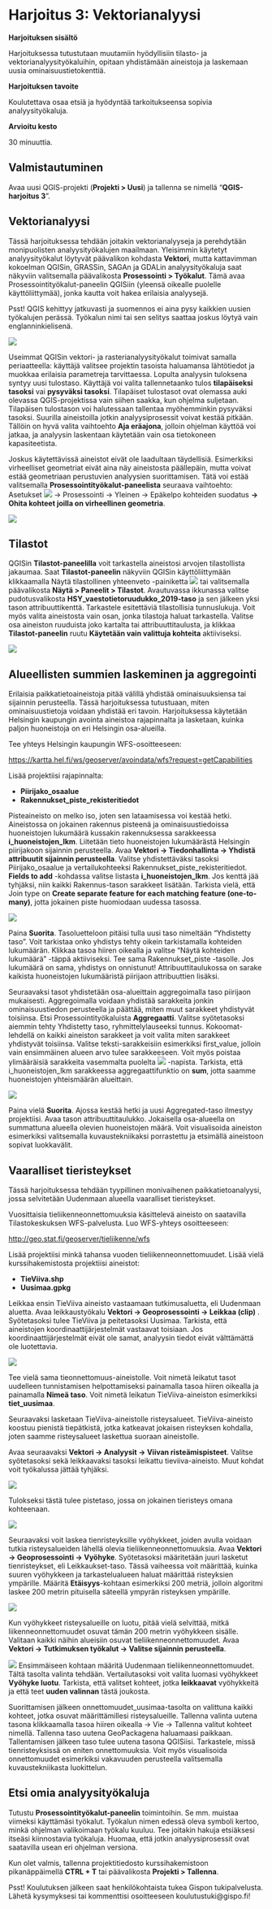 # Harjoitus 3: Vektorianalyysi

**Harjoituksen sisältö**

Harjoituksessa tutustutaan muutamiin hyödyllisiin tilasto- ja vektorianalyysityökaluihin, opitaan yhdistämään aineistoja ja laskemaan uusia ominaisuustietokenttiä.

**Harjoituksen tavoite**

Koulutettava osaa etsiä ja hyödyntää tarkoitukseensa sopivia analyysityökaluja.

**Arvioitu kesto**

30 minuuttia.

## Valmistautuminen

Avaa uusi QGIS-projekti (**Projekti \> Uusi**) ja tallenna se nimellä "**QGIS-harjoitus 3**".

## Vektorianalyysi

Tässä harjoituksessa tehdään joitakin vektorianalyyseja ja perehdytään monipuolisten analyysityökalujen maailmaan. Yleisimmin käytetyt analyysityökalut löytyvät päävalikon kohdasta **Vektori**, mutta kattavimman kokoelman QGISin, GRASSin, SAGAn ja GDALin analyysityökaluja saat näkyviin valitsemalla päävalikosta **Prosessointi \> Työkalut**. Tämä avaa Prosessointityökalut-paneelin QGISiin (yleensä oikealle puolelle käyttöliittymää), jonka kautta voit hakea erilaisia analyysejä.

::: hint-box
Psst! QGIS kehittyy jatkuvasti ja suomennos ei aina pysy kaikkien uusien työkalujen perässä. Työkalun nimi tai sen selitys saattaa joskus löytyä vain englanninkielisenä.
:::

![](img/harjoitus_3/image1.png)

Useimmat QGISin vektori- ja rasterianalyysityökalut toimivat samalla periaatteella: käyttäjä valitsee projektin tasoista haluamansa lähtötiedot ja muokkaa erilaisia parametreja tarvittaessa. Lopulta analyysin tuloksena syntyy uusi tulostaso. Käyttäjä voi valita tallennetaanko tulos **tilapäiseksi tasoksi** vai **pysyväksi tasoksi**. Tilapäiset tulostasot ovat olemassa auki olevassa QGIS-projektissa vain siihen saakka, kun ohjelma suljetaan. Tilapäisen tulostason voi halutessaan tallentaa myöhemminkin pysyväksi tasoksi. Suurilla aineistoilla jotkin analyysiprosessit voivat kestää pitkään. Tällöin on hyvä valita vaihtoehto **Aja eräajona**, jolloin ohjelman käyttöä voi jatkaa, ja analyysin laskentaan käytetään vain osa tietokoneen kapasiteetista.

Joskus käytettävissä aineistot eivät ole laadultaan täydellisiä. Esimerkiksi virheelliset geometriat eivät aina näy aineistosta päällepäin, mutta voivat estää geometriaan perustuvien analyysien suorittamisen. Tätä voi estää valitsemalla **Prosessointityökalut-paneelista** seuraava vaihtoehto: Asetukset ![](img/harjoitus_3/image2.png) -> Prosessointi -> Yleinen -> Epäkelpo kohteiden suodatus **-> Ohita kohteet joilla on virheellinen geometria**.

![](img/harjoitus_3/image3.png)

## Tilastot

QGISin **Tilastot-paneelilla** voit tarkastella aineistosi arvojen tilastollista jakaumaa. Saat **Tilastot-paneelin** näkyviin QGISin käyttöliittymään klikkaamalla Näytä tilastollinen yhteenveto -painiketta ![](img/harjoitus_3/image4.png) tai valitsemalla päävalikosta **Näytä \> Paneelit \> Tilastot**. Avautuvassa ikkunassa valitse pudotusvalikosta **HSY_vaestotietoruudukko_2019-taso** ja sen jälkeen yksi tason attribuuttikenttä. Tarkastele esitettäviä tilastollisia tunnuslukuja. Voit myös valita aineistosta vain osan, jonka tilastoja haluat tarkastella. Valitse osa aineiston ruuduista joko kartalta tai attribuuttitaulusta, ja klikkaa **Tilastot-paneelin** ruutu **Käytetään vain valittuja kohteita** aktiiviseksi.

![](img/harjoitus_3/image5.png)


## Alueellisten summien laskeminen ja aggregointi

Erilaisia paikkatietoaineistoja pitää välillä yhdistää ominaisuuksiensa tai sijainnin perusteella. Tässä harjoituksessa tutustuaan, miten ominaisuustietoja voidaan yhdistää eri tavoin. Harjoituksessa käytetään Helsingin kaupungin avointa aineistoa rajapinnalta ja lasketaan, kuinka paljon huoneistoja on eri Helsingin osa-alueilla.

Tee yhteys Helsingin kaupungin WFS-osoitteeseen: 

<https://kartta.hel.fi/ws/geoserver/avoindata/wfs?request=getCapabilities>

Lisää projektiisi rajapinnalta:

-   **Piirijako_osaalue**
-   **Rakennukset_piste_rekisteritiedot**

Pisteaineisto on melko iso, joten sen lataamisessa voi kestää hetki. Aineistossa on jokainen rakennus pisteenä ja ominaisuustiedoissa huoneistojen lukumäärä kussakin rakennuksessa sarakkeessa **i_huoneistojen_lkm**. Liitetään tieto huoneistojen lukumäärästä Helsingin piirijakoon sijainnin perusteella. Avaa **Vektori -> Tiedonhallinta -> Yhdistä attribuutit sijainnin perusteella**. Valitse yhdistettäväksi tasoksi Piirijako_osaalue ja vertailukohteeksi Rakennukset_piste_rekisteritiedot. **Fields to add** -kohdassa valitse listasta **i_huoneistojen_lkm**. Jos kenttä jää tyhjäksi, niin kaikki Rakennus-tason sarakkeet lisätään. Tarkista vielä, että Join type on **Create separate feature for each matching feature (one-to-many)**, jotta jokainen piste huomiodaan uudessa tasossa.

![](img/harjoitus_3/image31.png)

Paina **Suorita**. Tasoluetteloon pitäisi tulla uusi taso nimeltään “Yhdistetty taso”. Voit tarkistaa onko yhdistys tehty oikein tarkistamalla kohteiden lukumäärän. Klikkaa tasoa hiiren oikealla ja valitse “Näytä kohteiden lukumäärä” -täppä aktiiviseksi. Tee sama Rakennukset_piste -tasolle. Jos lukumäärä on sama, yhdistys on onnistunut! Attribuuttitaulukossa on sarake kaikista huoneistojen lukumääristä piirijaon attribuuttien lisäksi.

Seuraavaksi tasot yhdistetään osa-alueittain aggregoimalla taso piirijaon mukaisesti. Aggregoimalla voidaan yhdistää sarakkeita jonkin ominaisuustiedon perusteella ja päättää, miten muut sarakkeet yhdistyvät toisiinsa. Etsi Prosessointityökaluista **Aggregaatti**. Valitse syötetasoksi aiemmin tehty Yhdistetty taso, ryhmittelylauseeksi tunnus. 
Kokoomat-lehdellä on kaikki aineiston sarakkeet ja voit valita miten sarakkeet yhdistyvät toisiinsa. Valitse teksti-sarakkeisiin esimerkiksi first_value, jolloin vain ensimmäinen alueen arvo tulee sarakkeeseen. Voit myös poistaa ylimääräisiä sarakkeita vasemmalta puolelta ![](img/harjoitus_3/image33.png) -napista.
Tarkista, että i_huoneistojen_lkm sarakkeessa aggregaattifunktio on **sum**, jotta saamme huoneistojen yhteismäärän alueittain. 

![](img/harjoitus_3/image32.png)

Paina vielä **Suorita**. Ajossa kestää hetki ja uusi Aggregated-taso ilmestyy projektiisi. Avaa tason attribuuttitaulukko. Jokaisella osa-alueella on summattuna alueella olevien huoneistojen määrä. Voit visualisoida aineiston esimerkiksi valitsemalla kuvaustekniikaksi porrastettu ja etsimällä aineistoon sopivat luokkavälit.


## Vaaralliset tieristeykset

Tässä harjoituksessa tehdään tyypillinen monivaihenen paikkatietoanalyysi, jossa selvitetään Uudenmaan alueella vaaralliset tieristeykset. 

Vuosittaisia tieliikenneonnettomuuksia käsittelevä aineisto on saatavilla Tilastokeskuksen WFS-palvelusta. Luo WFS-yhteys osoitteeseen:

<http://geo.stat.fi/geoserver/tieliikenne/wfs>

Lisää projektiisi minkä tahansa vuoden tieliikenneonnettomuudet.
Lisää vielä kurssihakemistosta projektiisi aineistot:

-   **TieViiva.shp**
-   **Uusimaa.gpkg**

 
Leikkaa ensin TieViiva aineisto vastaamaan tutkimusaluetta, eli Uudenmaan aluetta. Avaa leikkaustyökalu **Vektori -> Geoprosessointi -> Leikkaa (clip)** . Syötetasoksi tulee TieViiva ja peitetasoksi Uusimaa. Tarkista, että aineistojen koordinaattijärjestelmät vastaavat toisiaan. Jos koordinaattijärjestelmät eivät ole samat, analyysin tiedot eivät välttämättä ole luotettavia.

![](img/harjoitus_3/image26.png)

Tee vielä sama tieonnettomuus-aineistolle. Voit nimetä leikatut tasot uudelleen tunnistamisen helpottamiseksi painamalla tasoa hiiren oikealla ja painamalla **Nimeä taso**. Voit nimetä leikatun TieViiva-aineiston esimerkiksi **tiet_uusimaa**.

Seuraavaksi lasketaan TieViiva-aineistolle risteysalueet. TieViiva-aineisto koostuu pienistä tiepätkistä, jotka katkeavat jokaisen risteyksen kohdalla, joten saamme risteysalueet laskettua suoraan aineistolle.

Avaa seuraavaksi **Vektori -> Analyysit -> Viivan risteämispisteet**. Valitse syötetasoksi sekä leikkaavaksi tasoksi leikattu tieviiva-aineisto. Muut kohdat voit työkalussa jättää tyhjäksi.

![](img/harjoitus_3/image27.png)

Tulokseksi tästä tulee pistetaso, jossa on jokainen tieristeys omana kohteenaan.

![](img/harjoitus_3/image28.png)

Seuraavaksi voit laskea tienristeyksille vyöhykkeet, joiden avulla voidaan tutkia risteysalueiden lähellä olevia tieliikenneonnettomuuksia. Avaa **Vektori -> Geoprosessointi -> Vyöhyke**. Syötetasoksi määritetään juuri lasketut tienristeykset, eli Leikkaukset-taso. Tässä vaiheessa voit määrittää, kuinka suuren vyöhykkeen ja tarkastelualueen haluat määrittää risteyksien ympärille. Määritä **Etäisyys**-kohtaan esimerkiksi 200 metriä, jolloin algoritmi laskee 200 metrin pituisella säteellä ympyrän risteyksen ympärille.

![](img/harjoitus_3/image29.png)

Kun vyöhykkeet risteysalueille on luotu, pitää vielä selvittää, mitkä liikenneonnettomuudet osuvat tämän 200 metrin vyöhykkeen sisälle. Valitaan kaikki näihin alueisiin osuvat tieliikenneonnettomuudet. Avaa **Vektori -> Tutkimuksen työkalut -> Valitse sijainnin perusteella**.


![](img/harjoitus_3/image30.png)
Ensimmäiseen kohtaan määritä Uudenmaan tieliikenneonnettomuudet. Tältä tasolta valinta tehdään. Vertailutasoksi voit valita luomasi vyöhykkeet **Vyöhyke luotu**. Tarkista, että valitset kohteet, jotka **leikkaavat** vyöhykkeitä ja että teet **uuden valinnan** tästä joukosta.

Suorittamisen jälkeen onnettomuudet_uusimaa-tasolta on valittuna kaikki kohteet, jotka osuvat määrittämillesi risteysalueille. Tallenna valinta uutena tasona klikkaamalla tasoa hiiren oikealla -> Vie -> Tallenna valitut kohteet nimellä. Tallenna taso uutena GeoPackagena haluamaasi paikkaan. Tallentamisen jälkeen taso tulee uutena tasona QGISiisi. Tarkastele, missä tienristeyksissä on eniten onnettomuuksia. Voit myös visualisoida onnettomuudet esimerkiksi vakavuuden perusteella valitsemalla kuvaustekniikasta luokittelun.


## Etsi omia analyysityökaluja

Tutustu **Prosessointityökalut-paneelin** toimintoihin. Se mm. muistaa viimeksi käyttämäsi työkalut. Työkalun nimen edessä oleva symboli kertoo, minkä ohjelman valikoimaan työkalu kuuluu. Tee joitakin hakuja etsiäksesi itseäsi kiinnostavia työkaluja. Huomaa, että jotkin analyysiprosessit ovat saatavilla usean eri ohjelman versiona.

Kun olet valmis, tallenna projektitiedosto kurssihakemistoon pikanäppäimellä **CTRL + T** tai päävalikosta **Projekti \> Tallenna**.

::: hint-box
Psst! Koulutuksen jälkeen saat henkilökohtaista tukea Gispon tukipalvelusta. Lähetä kysymyksesi tai kommenttisi osoitteeseen koulutustuki\@gispo.fi!
:::
